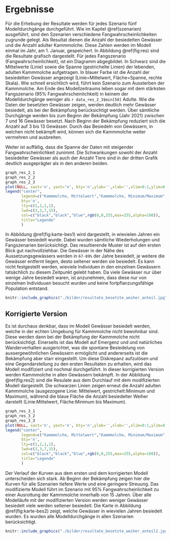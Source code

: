 # Ergebnisse {#ergebnisse}
Für die Erhebung der Resultate werden für jedes Szenario fünf Modelldurchgänge durchgeführt. Wie im Kapitel \@ref(szenarien) ausgeführt, sind den Szenarien verschiedene Fangwahrscheinlichkeiten zugrunde gelegt. Als Resultat dienen die Anzahl der besiedelten Gewässer und die Anzahl adulter Kammmolche. Diese Zahlen werden im Modell einmal im Jahr, am 1. Januar, gespeichert. In Abbildung \@ref(fig:res) sind die Resultate grafisch dargestellt. Für jedes Fangszenario (Fangwahrscheinlichkeit), ist ein Diagramm abgegbildet. In Schwarz sind die Mittelwerte (Linie) sowie die Spanne (gestrichelte Linien) der lebenden, adulten Kammmolche aufgetragen. In blauer Farbe ist die Anzahl der besiedelten Gewässer angezeigt (Linie=Mittelwert, Fläche=Spanne, rechte Skala).
Wie schnell ersichtlich wird, führt kein Szenario zum Aussterben der Kammmolche. Am Ende des Modellzeitraums leben sogar mit dem stärksten Fangszenario (95% Fangwahrscheinlichkeit) in keinem der Modelldurchgänge weniger als `r data_res_2_3$min[50]` Adulte. Wie die Daten der besetzten Gewässer zeigen, werden deutlich mehr Gewässer besiedelt, als bei der Bekämpfung berücksichtigt werden. Über sämtliche Durchgänge werden bis zum Beginn der Bekämpfung (Jahr 2021) zwischen 7 und 16 Gewässer besetzt. Nach Beginn der Bekämpfung reduziert sich die Anzahl auf 3 bis 13 Gewässer. Durch das Besiedeln von Gewässern, in welchen nicht bekämpft wird, können sich die Kammmolche weiter vermehren und ausbreiten.

Weiter ist auffällig, dass die Spanne der Daten mit steigender Fangwahrscheinlichkeit zunimmt. Die Schwankungen sowohl der Anzahl besiedelter Gewässer als auch der Anzahl Tiere sind in der dritten Grafik deutlich ausgeprägter als in den anderen beiden.

```r
graph_res_2_1
graph_res_2_2
graph_res_2_3
plot(NULL, xaxt='n', yaxt='n', bty='n',ylab='',xlab='',xlim=0:1,ylim=0:1)
legend("center",
       legend=c("Kammmolche, Mittelwert","Kammmolche, Minimum/Maximum","Besetzte Gewässer, Mittelwert","Besetzte Gewässer, Minimum/Maximum"),
       bty='n',
       lty=c(1,2,1,1),
       lwd=c(3,3,7,15),
       col=c("black","black","blue",rgb(0,0,255,max=255,alpha=100)),
       title="Legende"
       )

```


In Abbildung \@ref(fig:karte-bes1) wird dargestellt, in wievielen Jahren ein Gewässer besiedelt wurde. Dabei wurden sämtliche Wiederholungen und Fangszenarien berücksichtigt. Das resultierende Muster ist auf den ersten Blick gut nachvollziehbar. Die Gewässer in der Nähe des Aussetzungsgewässers werden in `67-89%` der Jahre besiedelt, je weitere die Gewässer entfernt liegen, desto seltener werden sie besiedelt. Es kann nicht festgestellt werden, wieviele Individuen in den einzelnen Gewässern tatsächlich zu diesem Zeitpunkt gelebt haben. Da viele Gewässer nur über wenige Jahre besiedelt waren, ist anzunehmen, dass diese nur von einzelnen Individuuen besucht wurden und keine fortpflanzungsfähige Population entstand.


```r
knitr::include_graphics("./bilder/resultate_besetzte_weiher_anteil.jpg")
```


## Korrigierte Version
Es ist durchaus denkbar, dass im Modell Gewässer besiedelt werden, welche in der echten Umgebung für Kammmolche nicht bewohnbar sind. Diese werden dann bei der Bekämpfung der Kammmolche nicht berücksichtigt. Einerseits ist das Modell auf Emergenz und und natürliches Wanderverhalten ausgerichtet, was die spontane Besiedelung von aussergewöhnlichen Gewässern ermöglicht und andererseits ist die Bekämpfung aber starr eingestellt. Um diese Diskrepanz aufzulösen und eine Gegendarstellung zu den ersten Resultaten zu erhalten, wird das Modell modifiziert und nochmal durchgeführt. In dieser korrigierten Version werden Kammmolche in allen Gewässern bekämpft. In der Abbildung \@ref(fig:res2) sind die Resulate aus dem Durchlauf mit dem modifizierten Modell dargestellt. Die schwarzen Linien zeigen erneut die Anzahl adulten Kammmolche (ausgezogene Linie: Mittelwert, gestrichelt:Minimum und Maximum), während die blaue Fläche die Anzahl besiedelter Weiher darstellt (Linie:Mittelwert, Fläche:Minimum bis Maximum).


```r
graph_res_3_1
graph_res_3_2
graph_res_3_3
plot(NULL, xaxt='n', yaxt='n', bty='n',ylab='',xlab='',xlim=0:1,ylim=0:1)
legend("center",
       legend=c("Kammmolche, Mittelwert","Kammmolche, Minimum/Maximum","Besetzte Gewässer, Mittelwert","Besetzte Gewässer, Minimum/Maximum"),
       bty='n',
       lty=c(1,2,1,1),
       lwd=c(3,3,7,15),
       col=c("black","black","blue",rgb(0,0,255,max=255,alpha=100)),
       title="Legende"
       )

```

Der Verlauf der Kurven aus dem ersten und dem korrigierten Modell unterscheiden sich stark. Ab Beginn der Bekämpfung zeigen hier die Kurven für alle Szenarien tiefere Werte und eine geringere Streuung. Das modifizierte Modell führt im Szenario mit 95% Fangwahrscheinlichkeit zu einer Ausrottung der Kammmolche innerhalb von 15 Jahren.
Über alle Modelläufe mit der modifizierten Version werden weniger Gewässer besiedelt viele werden seltener besiedelt. Die Karte in Abbildung \@ref(fig:karte-bes2) zeigt, welche Gewässer in wievielen Jahren besiedelt wurden. Es wurden alle Modelldurchgänge in allen Szenarien berücksichtigt.

```r
knitr::include_graphics("./bilder/resultate_besetzte_weiher_anteil2.jpg")
```
